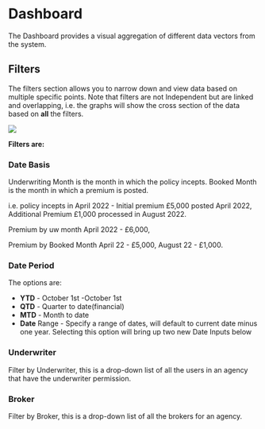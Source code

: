 # Dashboard

The Dashboard provides a visual aggregation of different data vectors from the system.

## Filters

The filters section allows you to narrow down and view data based on multiple specific points. Note that filters are not Independent but are linked and overlapping, i.e. the graphs will show the cross section of the data based on **all** the filters.

![](../public/dashfilters.png)

**Filters are:**

### Date Basis
Underwriting Month is the month in which the policy incepts. Booked Month is the month in which a premium is posted. 

i.e. policy incepts in April 2022 - Initial premium £5,000 posted April 2022, Additional Premium £1,000 processed in August 2022. 

Premium by uw month April 2022 - £6,000, 

Premium by Booked Month April 22 - £5,000, August 22 - £1,000.

### Date Period

The options are:

- **YTD** - October 1st -October 1st
- **QTD** - Quarter to date(financial)
- **MTD** - Month to date
- **Date** Range - Specify a range of dates, will default to current date minus one year. Selecting this option will bring up two new Date Inputs below

### Underwriter

Filter by Underwriter, this is a drop-down list of all the users in an agency that have the underwriter permission.


### Broker

Filter by Broker, this is a drop-down list of all the brokers for an agency.



